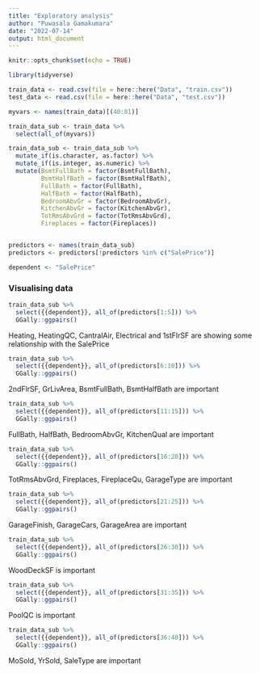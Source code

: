 ```yaml
---
title: "Exploratory analysis"
author: "Puwasala Gamakumara"
date: "2022-07-14"
output: html_document
---
```


```r
knitr::opts_chunk$set(echo = TRUE)

library(tidyverse)
```

```r
train_data <- read.csv(file = here::here("Data", "train.csv"))
test_data <- read.csv(file = here::here("Data", "test.csv"))

myvars <- names(train_data)[(40:81)]

train_data_sub <- train_data %>% 
  select(all_of(myvars))

train_data_sub <- train_data_sub %>% 
  mutate_if(is.character, as.factor) %>% 
  mutate_if(is.integer, as.numeric) %>% 
  mutate(BsmtFullBath = factor(BsmtFullBath),
         BsmtHalfBath = factor(BsmtHalfBath),
         FullBath = factor(FullBath),
         HalfBath = factor(HalfBath),
         BedroomAbvGr = factor(BedroomAbvGr),
         KitchenAbvGr = factor(KitchenAbvGr),
         TotRmsAbvGrd = factor(TotRmsAbvGrd),
         Fireplaces = factor(Fireplaces))


predictors <- names(train_data_sub) 
predictors <- predictors[!predictors %in% c("SalePrice")]

dependent <- "SalePrice"
```

### Visualising data

```r
train_data_sub %>% 
  select({{dependent}}, all_of(predictors[1:5])) %>% 
  GGally::ggpairs()


```

Heating, HeatingQC, CantralAir, Electrical and 1stFlrSF are showing some relationship with the SalePrice


```r

train_data_sub %>% 
  select({{dependent}}, all_of(predictors[6:10])) %>% 
  GGally::ggpairs()


```

2ndFlrSF, GrLivArea, BsmtFullBath, BsmtHalfBath are important

```r


train_data_sub %>% 
  select({{dependent}}, all_of(predictors[11:15])) %>% 
  GGally::ggpairs()


```

FullBath, HalfBath, BedroomAbvGr, KitchenQual are important

```r


train_data_sub %>% 
  select({{dependent}}, all_of(predictors[16:20])) %>% 
  GGally::ggpairs()


```

TotRmsAbvGrd, Fireplaces, FireplaceQu, GarageType are important

```r


train_data_sub %>% 
  select({{dependent}}, all_of(predictors[21:25])) %>% 
  GGally::ggpairs()


```

GarageFinish, GarageCars, GarageArea are important

```r


train_data_sub %>% 
  select({{dependent}}, all_of(predictors[26:30])) %>% 
  GGally::ggpairs()


```

WoodDeckSF is important


```r


train_data_sub %>% 
  select({{dependent}}, all_of(predictors[31:35])) %>% 
  GGally::ggpairs()


```


PoolQC is important

```r


train_data_sub %>% 
  select({{dependent}}, all_of(predictors[36:40])) %>% 
  GGally::ggpairs()
```

MoSold, YrSold, SaleType are important
